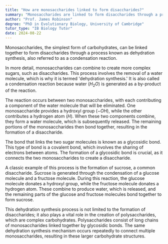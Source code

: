 ```yaml
---
title: "How are monosaccharides linked to form disaccharides?"
summary: "Monosaccharides are linked to form disaccharides through a process called dehydration synthesis or condensation reaction."
author: "Prof. James Robinson"
degree: "PhD in Evolutionary Biology, University of Cambridge"
tutor_type: "IB Biology Tutor"
date: 2024-08-22
---
```


Monosaccharides, the simplest form of carbohydrates, can be linked together to form disaccharides through a process known as dehydration synthesis, also referred to as a condensation reaction.

In more detail, monosaccharides can combine to create more complex sugars, such as disaccharides. This process involves the removal of a water molecule, which is why it is termed 'dehydration synthesis.' It is also called a condensation reaction because water ($H_2O$) is generated as a by-product of the reaction.

The reaction occurs between two monosaccharides, with each contributing a component of the water molecule that will be eliminated. One monosaccharide provides a hydroxyl group ($-OH$), while the other contributes a hydrogen atom ($H$). When these two components combine, they form a water molecule, which is subsequently released. The remaining portions of the monosaccharides then bond together, resulting in the formation of a disaccharide.

The bond that links the two sugar molecules is known as a glycosidic bond. This type of bond is a covalent bond, which involves the sharing of electrons between atoms. The formation of a glycosidic bond is crucial, as it connects the two monosaccharides to create a disaccharide.

A classic example of this process is the formation of sucrose, a common disaccharide. Sucrose is generated through the condensation of a glucose molecule and a fructose molecule. During this reaction, the glucose molecule donates a hydroxyl group, while the fructose molecule donates a hydrogen atom. These combine to produce water, which is released, and the remaining parts of the glucose and fructose molecules bond together to form sucrose.

This dehydration synthesis process is not limited to the formation of disaccharides; it also plays a vital role in the creation of polysaccharides, which are complex carbohydrates. Polysaccharides consist of long chains of monosaccharides linked together by glycosidic bonds. The same dehydration synthesis mechanism occurs repeatedly to connect multiple monosaccharides, resulting in these larger carbohydrate structures.
    